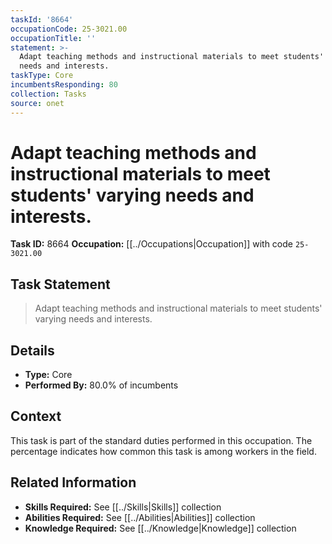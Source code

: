 ```yaml
---
taskId: '8664'
occupationCode: 25-3021.00
occupationTitle: ''
statement: >-
  Adapt teaching methods and instructional materials to meet students' varying
  needs and interests.
taskType: Core
incumbentsResponding: 80
collection: Tasks
source: onet
---
```

# Adapt teaching methods and instructional materials to meet students' varying needs and interests.

**Task ID:** 8664
**Occupation:** [[../Occupations|Occupation]] with code `25-3021.00`

## Task Statement

> Adapt teaching methods and instructional materials to meet students' varying needs and interests.

## Details

- **Type:** Core
- **Performed By:** 80.0% of incumbents

## Context

This task is part of the standard duties performed in this occupation. The percentage indicates how common this task is among workers in the field.

## Related Information

- **Skills Required:** See [[../Skills|Skills]] collection
- **Abilities Required:** See [[../Abilities|Abilities]] collection
- **Knowledge Required:** See [[../Knowledge|Knowledge]] collection
